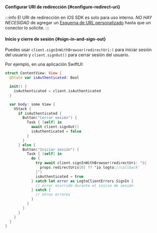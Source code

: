 
<SignInFlowSummary />

#### Configurar URI de redirección \{#configure-redirect-uri}

<ConfigureRedirectUri figureSrc={redirectUriFigure} redirectUri="io.logto://callback" />

:::info
El URI de redirección en iOS SDK es solo para uso interno. _NO HAY NECESIDAD_ de agregar un [Esquema de URL personalizado](https://developer.apple.com/documentation/xcode/defining-a-custom-url-scheme-for-your-app) hasta que un conector lo solicite.
:::

#### Inicio y cierre de sesión \{#sign-in-and-sign-out}

<SignInNote calling=".signInWithBrowser(redirectUri:)" />

Puedes usar `client.signInWithBrowser(redirectUri:)` para iniciar sesión del usuario y `client.signOut()` para cerrar sesión del usuario.

Por ejemplo, en una aplicación SwiftUI:

```swift title="ContentView.swift"
struct ContentView: View {
  @State var isAuthenticated: Bool

  init() {
    isAuthenticated = client.isAuthenticated
  }

  var body: some View {
    VStack {
      if isAuthenticated {
        Button("Cerrar sesión") {
          Task { [self] in
            await client.signOut()
            isAuthenticated = false
          }
        }
      } else {
        Button("Iniciar sesión") {
          Task { [self] in
            do {
              try await client.signInWithBrowser(redirectUri: "${
                props.redirectUris[0] ?? 'io.logto://callback'
              }")
              isAuthenticated = true
            } catch let error as LogtoClientErrors.SignIn {
              // error ocurrido durante el inicio de sesión
            } catch {
              // otros errores
            }
          }
        }
      }
    }
  }
}
```
